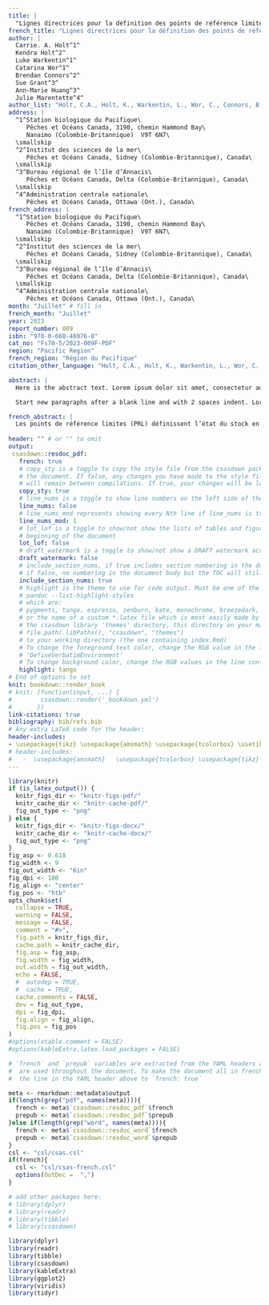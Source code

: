 ```yaml
---
title: |
  "Lignes directrices pour la définition des points de référence limites pour les unités de gestion des stocks de saumons du Pacifique"
french_title: "Lignes directrices pour la définition des points de référence limites pour les unités de gestion des stocks de saumons du Pacifique"
author: |
  Carrie. A. Holt^1^
  Kendra Holt^2^
  Luke Warkentin^1^ 
  Catarina Wor^1^ 
  Brendan Connors^2^ 
  Sue Grant^3^
  Ann-Marie Huang^3^ 
  Julie Marentette^4^
author_list: "Holt, C.A., Holt, K., Warkentin, L., Wor, C., Connors, B., Grant, S., Huang, A.-M., et Marentette, J."
address: |
  ^1^Station biologique du Pacifique\
     Pêches et Océans Canada, 3190, chemin Hammond Bay\
     Nanaimo (Colombie-Britannique)  V9T 6N7\
  \smallskip
  ^2^Institut des sciences de la mer\
     Pêches et Océans Canada, Sidney (Colombie-Britannique), Canada\
  \smallskip
  ^3^Bureau régional de l’île d’Annacis\
     Pêches et Océans Canada, Delta (Colombie-Britannique), Canada\
  \smallskip
  ^4^Administration centrale nationale\
     Pêches et Océans Canada, Ottawa (Ont.), Canada\
french_address: |
  ^1^Station biologique du Pacifique\
     Pêches et Océans Canada, 3190, chemin Hammond Bay\
     Nanaimo (Colombie-Britannique)  V9T 6N7\
  \smallskip
  ^2^Institut des sciences de la mer\
     Pêches et Océans Canada, Sidney (Colombie-Britannique), Canada\
  \smallskip
  ^3^Bureau régional de l’île d’Annacis\
     Pêches et Océans Canada, Delta (Colombie-Britannique), Canada\
  \smallskip
  ^4^Administration centrale nationale\
     Pêches et Océans Canada, Ottawa (Ont.), Canada\
month: "Juillet" # fill in
french_month: "Juillet"
year: 2023
report_number: 009
isbn: "978-0-660-46976-8"
cat_no: "Fs70-5/2023-009F-PDF"
region: "Pacific Region"
french_region: "Région du Pacifique"
citation_other_language: "Holt, C.A., Holt, K., Warkentin, L., Wor, C., Connors, B., Grant, S. and Huang, A.-M.. Guidelines for Defining Limit Reference Points for Pacific Salmon Stock Management Units. DFO Can. Sci. Advis. Sec. Res. Doc. 2022/009. iv + 78 p."

abstract: |
  Here is the abstract text. Lorem ipsum dolor sit amet, consectetur adipisicing elit, sed do eiusmod tempor incididunt ut labore et dolore magna aliqua. Ut enim ad minim veniam, quis nostrud exercitation ullamco laboris nisi ut aliquip ex ea commodo consequat. Duis aute irure dolor in reprehenderit in voluptate velit esse cillum dolore eu fugiat nulla pariatur. Excepteur sint occaecat cupidatat non proident, sunt in culpa qui officia deserunt mollit anim id est laborum.

  Start new paragraphs after a blank line and with 2 spaces indent. Lorem ipsum dolor sit amet, consectetur adipisicing elit, sed do eiusmod tempor incididunt ut labore et dolore magna aliqua. Ut enim ad minim veniam, quis nostrud exercitation ullamco laboris nisi ut aliquip ex ea commodo consequat. Duis aute irure dolor in reprehenderit in voluptate velit esse cillum dolore eu fugiat nulla pariatur. Excepteur sint occaecat cupidatat non proident, sunt in culpa qui officia deserunt mollit anim id est laborum.

french_abstract: |
  Les points de référence limites (PRL) définissent l’état du stock en deçà duquel on s’attend à ce que le stock subisse des dommages graves. Les PRL sont requis pour les principaux stocks de poissons, ou unités de gestion des stocks (UGS), qui sont prescrits par règlement en vertu des modifications apportées à la *Loi sur les pêches* (2019) du Canada. Les saumons du Pacifique sont uniques parmi les stocks de poissons marins en raison de leur haut niveau de diversité intraspécifique, ce qui donne lieu à un large éventail de données disponibles, de considérations et d’approches pour les évaluations et l’élaboration du PRL. Dans ce document, nous présentons six principes pour l’élaboration de PRL pour le saumon du Pacifique, qui sont adaptés de principes utilisés plus largement parmi les espèces marines. Un principe propre au saumon du Pacifique est que les PRL doivent être harmonisés avec l’objectif de la Politique concernant le saumon sauvage (PSS) du Canada de préserver la biodiversité du saumon à l’échelle des unités de conservation (UC), qui sont souvent imbriquées dans les UGS. Nous avons élaboré des méthodes de calcul des PRL et établi des lignes directrices sur la manière de les mettre en œuvre, y compris les conditions dans lesquelles elles doivent ou ne doivent pas être appliquées. Nous proposons que les PRL soient déterminés à partir de la proportion d’UC dont l’état est supérieur à la zone rouge pour les évaluations de l’état prévues par la PSS, comme approche par défaut. Cela permet d’assurer une certaine cohérence avec les évaluations de l’état déjà produites dans le cadre de la PSS, et peut éclairer les décisions de gestion concernant la récolte, l’habitat et les écloseries qui se prennent souvent à des échelles plus fines, celles des UC. Pour compléter l’approche par défaut, nous fournissons des PRL fondés sur des mesures d’abondances agrégées (globales) pour l’ensemble de l’UGS, ce qui peut être nécessaire à des fins de gestion des pêches dans certains cas. Ces derniers PRL sont dérivés pour avoir une probabilité souhaitée que toutes les UC composantes soient au-dessus de l’état rouge étant donné une relation supposée entre l’abondance globale et la probabilité que toutes les UC soient au-dessus de l’état rouge. Nous cernons les incertitudes associées à chaque approche, et décrivons comment elles peuvent être appliquées à une gamme de types, de qualités et de quantités de données. Les analyses visant à soutenir l’élaboration de lignes directrices se sont appuyées sur trois études de cas : le saumon coho du Fraser intérieur *Oncorhynchus kisutch*, le saumon chinook de la côte ouest de l’île de Vancouver, *O. tshawytscha*, et le saumon kéta de la côte sud intérieure, *O. keta*, à l’exclusion du fleuve Fraser.
  
header: "" # or "" to omit
output:
 csasdown::resdoc_pdf:
   french: true
   # copy_sty is a toggle to copy the style file from the csasdown package every time you compile
   # the document. If false, any changes you have made to the style file in your project
   # will remain between compilations. If true, your changes will be lost when you compile
   copy_sty: true
   # line_nums is a toggle to show line numbers on the left side of the page. 
   line_nums: false
   # line_nums_mod represents showing every Nth line if line_nums is true
   line_nums_mod: 1
   # lot_lof is a toggle to show/not show the lists of tables and figures at the
   # beginning of the document
   lot_lof: false
   # draft_watermark is a toggle to show/not show a DRAFT watermark across every page
   draft_watermark: false
   # include_section_nums, if true includes section numbering in the document body,
   # if false, no numbering in the document budy but the TOC will still show numbering
   include_section_nums: true
   # highlight is the theme to use for code output. Must be one of the list given by:
   # pandoc --list-highlight-styles
   # which are:
   # pygments, tango, espresso, zenburn, kate, monochrome, breezedark, haddock
   # or the name of a custom *.latex file which is most easily made by copying one from 
   # the csasdown library 'themes' directory, this directory on your machine:
   # file.path(.libPaths(), "csasdown", "themes")
   # to your working directory (the one containing index.Rmd)
   # To change the foreground text color, change the RGB value in the line containing
   # 'DefineVerbatimEnvironment'
   # To change background color, change the RGB values in the line containing 'shadecolor'
   highlight: tango
# End of options to set
knit: bookdown::render_book
# knit: (function(input, ...) {
#        csasdown::render('_bookdown.yml')
#       })
link-citations: true
bibliography: bib/refs.bib
# Any extra LaTeX code for the header:
header-includes:
- \usepackage{tikz} \usepackage{amsmath} \usepackage{tcolorbox} \usetikzlibrary{shapes, arrows.meta, shapes.arrows, shapes.geometric, positioning}
# header-includes:
#   -  \usepackage{amsmath}   \usepackage{tcolorbox} \usepackage{tikz} \usetikzlibrary{shapes, arrows.meta, shapes.arrows, shapes.geometric, positioning}
---
```


```r
library(knitr)
if (is_latex_output()) {
  knitr_figs_dir <- "knitr-figs-pdf/"
  knitr_cache_dir <- "knitr-cache-pdf/"
  fig_out_type <- "png"
} else {
  knitr_figs_dir <- "knitr-figs-docx/"
  knitr_cache_dir <- "knitr-cache-docx/"
  fig_out_type <- "png"
}
fig_asp <- 0.618
fig_width <- 9
fig_out_width <- "6in"
fig_dpi <- 180
fig_align <- "center"
fig_pos <- "htb"
opts_chunk$set(
  collapse = TRUE,
  warning = FALSE,
  message = FALSE,
  comment = "#>",
  fig.path = knitr_figs_dir,
  cache.path = knitr_cache_dir,
  fig.asp = fig_asp,
  fig.width = fig_width,
  out.width = fig_out_width,
  echo = FALSE,
  #  autodep = TRUE,
  #  cache = TRUE,
  cache.comments = FALSE,
  dev = fig_out_type,
  dpi = fig_dpi,
  fig.align = fig_align,
  fig.pos = fig_pos
)
#options(xtable.comment = FALSE)
#options(kableExtra.latex.load_packages = FALSE)
```

```r
# `french` and `prepub` variables are extracted from the YAML headers above and
#  are used throughout the document. To make the document all in french, change
#  the line in the YAML header above to `french: true`

meta <- rmarkdown::metadata$output
if(length(grep("pdf", names(meta)))){
  french <- meta$`csasdown::resdoc_pdf`$french
  prepub <- meta$`csasdown::resdoc_pdf`$prepub
}else if(length(grep("word", names(meta)))){
  french <- meta$`csasdown::resdoc_word`$french
  prepub <- meta$`csasdown::resdoc_word`$prepub
}
csl <- "csl/csas.csl"
if(french){
  csl <- "csl/csas-french.csl"
  options(OutDec =  ",")
}

# add other packages here:
# library(dplyr)
# library(readr)
# library(tibble)
# library(csasdown)

library(dplyr)
library(readr)
library(tibble)
library(csasdown)
library(kableExtra)
library(ggplot2)
library(viridis)
library(tidyr)
```

<!-- --- -->
<!-- csl: `r csl`     -->
<!-- --- -->
